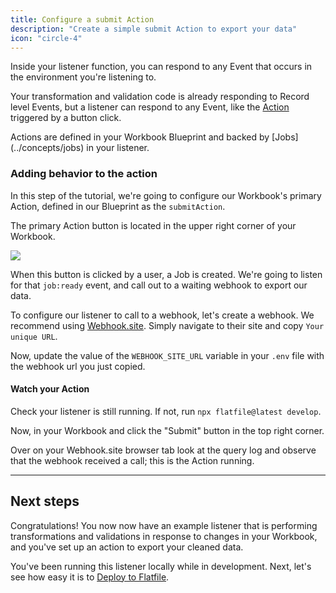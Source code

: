 ```yaml
---
title: Configure a submit Action
description: "Create a simple submit Action to export your data"
icon: "circle-4"
---
```


Inside your listener function, you can respond to any Event that occurs in the environment you're listening to.

Your transformation and validation code is already responding to Record level Events, but a listener can respond to any Event, like the [Action](../concepts/actions) triggered by a button click.

<Note>
  Actions are defined in your Workbook Blueprint and backed by
  [Jobs](../concepts/jobs) in your listener.
</Note>

### Adding behavior to the action

In this step of the tutorial, we're going to configure our Workbook's primary Action, defined in our Blueprint as the `submitAction`.

The primary Action button is located in the upper right corner of your Workbook.

<img
  src="../images/quickstart/submit_action.png"
  caption="Submit in the top right corner of your Workbook"
/>

When this button is clicked by a user, a Job is created. We're going to listen for that `job:ready` event,
and call out to a waiting webhook to export our data.

To configure our listener to call to a webhook, let's create a webhook. We recommend using [Webhook.site](https://webhook.site). Simply navigate to their site and copy `Your unique URL`.

Now, update the value of the `WEBHOOK_SITE_URL` variable in your `.env` file with the webhook url you just copied.

<Snippet file="shared/workbook_submit_pt2.mdx" />

#### Watch your Action

Check your listener is still running. If not, run `npx flatfile@latest develop`.

Now, in your Workbook and click the "Submit" button in the top right corner.

Over on your Webhook.site browser tab look at the query log and observe that the webhook received a call; this is the Action running.

---

## Next steps

Congratulations! You now now have an example listener that is performing transformations and validations in response to changes in your Workbook, and you've set up an action to export your cleaned data.

You've been running this listener locally while in development. Next, let's see how easy it is to [Deploy to Flatfile](../quickstart/deploying).
